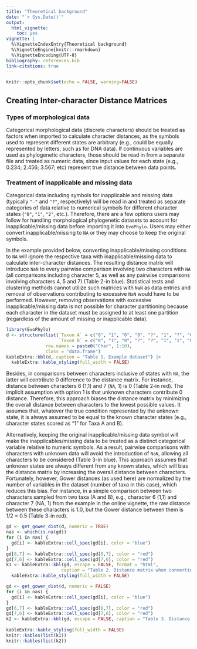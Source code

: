 ---
title: "Theoretical background"
date: "`r Sys.Date()`"
output:
  html_vignette:
    toc: yes
vignette: |
  %\VignetteIndexEntry{Theoretical background} 
  %\VignetteEngine{knitr::rmarkdown} 
  %\VignetteEncoding{UTF-8}
bibliography: references.bib
link-citations: true
---

```{r setup, echo=FALSE}
knitr::opts_chunk$set(echo = FALSE, warning=FALSE)
```

## Creating Inter-character Distance Matrices

### Types of morphological data

Categorical morphological data (discrete characters) should be treated as factors when imported to calculate character distances, as the symbols used to represent different states are arbitrary (e.g., could be equally represented by letters, such as for DNA data). If continuous variables are used as phylogenetic characters, those should be read in from a separate file and treated as numeric data, since input values for each state (e.g., 0.234; 2.456; 3.567; etc) represent true distance between data points.

### Treatment of inapplicable and missing data

Categorical data including symbols for inapplicable and missing data (typically `"-"` and `"?"`, respectively) will be read in and treated as separate categories of data relative to numerical symbols for different character states (`"0"`, `"1"`, `"2"`, etc.). Therefore, there are a few options users may follow for handling morphological phylogenetic datasets to account for inapplicable/missing data before importing it into `EvoPhylo`. Users may either convert inapplicable/missing to `NA` or they may choose to keep the original symbols. 

In the example provided below, converting inapplicable/missing conditions to `NA` will ignore the respective taxa with inapplicable/missing data to calculate inter-character distances. The resulting distance matrix will introduce `NaN` to every pairwise comparison involving two characters with `NA` (all comparisons including character 5, as well as any pairwise comparisons involving characters 4, 5 and 7) (Table 2-in blue). Statistical tests and clustering methods cannot utilize such matrices with `NaN` as data entries and removal of observations contributing to excessive `NaN` would have to be performed. However, removing observations with excessive inapplicable/missing data is not possible for character partitioning because each character in the dataset must be assigned to at least one partition (regardless of the amount of missing or inapplicable data). 

```{r}
library(EvoPhylo)
d <- structure(list(`Taxon A` = c("0", "1", "0", "0", "?", "1", "?", "0", "1", "1"), 
                    `Taxon B` = c("0", "1", "0", "?", "?", "1", "1", "0", "1", "1")),
               row.names = paste0("Char", 1:10),
               class = "data.frame")
kableExtra::kbl(d, caption = "Table 1. Example dataset") |>
  kableExtra::kable_styling(full_width = FALSE)
```

Besides, in comparisons between characters inclusive of states with `NA`, the latter will contribute 0 difference to the distance matrix. For instance, distance between characters 6 (1,1) and 7 (`NA`, 1) is 0 (Table 2-in red). The implicit assumption with option 1 is that unknown characters contribute 0 distance. Therefore, this approach biases the distance matrix by minimizing the overall distance between characters to the lowest possible values. It assumes that, whatever the true condition represented by the unknown state, it is always assumed to be equal to the known character states (e.g., character states scored as "1" for Taxa A and B).

Alternatively, keeping the original inapplicable/missing data symbol will make the inapplicables/missing data to be treated as a distinct categorical variable relative to numeric symbols. As a result, pairwise comparisons with characters with unknown data will avoid the introduction of `NaN`, allowing all characters to be considered (Table 3-in blue). This approach assumes that unknown states are always different from any known states, which will bias the distance matrix by increasing the overall distance between characters. Fortunately, however, Gower distances (as used here) are normalized by the number of variables in the dataset (number of taxa in this case), which reduces this bias. For instance, in a simple comparison between two characters sampled from two taxa (A and B), e.g., character 6 (1,1) and character 7 (NA, 1) from the example in the online vignette, the raw distance between these characters is 1.0, but the Gower distance between them is 1/2 = 0.5 (Table 3-in red).


```{r}
gd <- get_gower_dist(d, numeric = TRUE)
nas <- which(is.na(gd))
for (i in nas) {
  gd[i] <- kableExtra::cell_spec(gd[i], color = "blue")
}
gd[6,7] <- kableExtra::cell_spec(gd[6,7], color = "red")
gd[7,6] <- kableExtra::cell_spec(gd[7,6], color = "red")
k1 <- kableExtra::kbl(gd, escape = FALSE, format = "html",
                     caption = "Table 2. Distance matrix when converting inapplicable/missing conditions to “NA”") |> 
  kableExtra::kable_styling(full_width = FALSE)

gd <- get_gower_dist(d, numeric = FALSE)
for (i in nas) {
  gd[i] <- kableExtra::cell_spec(gd[i], color = "blue")
}
gd[6,7] <- kableExtra::cell_spec(gd[6,7], color = "red")
gd[7,6] <- kableExtra::cell_spec(gd[7,6], color = "red")
k2 <- kableExtra::kbl(gd, escape = FALSE, caption = "Table 3. Distance matrix when keeping the original inapplicable/missing data symbols") |>
  
kableExtra::kable_styling(full_width = FALSE)
knitr::kables(list(k1))
knitr::kables(list(k2))
```

